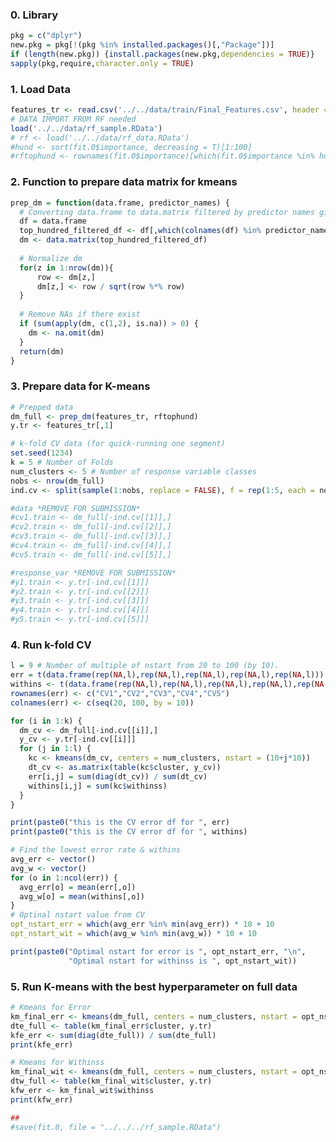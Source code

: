 ### 0. Library
```r
pkg = c("dplyr")
new.pkg = pkg[!(pkg %in% installed.packages()[,"Package"])]
if (length(new.pkg)) {install.packages(new.pkg,dependencies = TRUE)}
sapply(pkg,require,character.only = TRUE)
```

### 1. Load Data
```r
features_tr <- read.csv('../../data/train/Final_Features.csv', header = TRUE)
# DATA IMPORT FROM RF needed
load('../../data/rf_sample.RData')
# rf <- load('../../data/rf_data.RData')
#hund <- sort(fit.0$importance, decreasing = T)[1:100]
#rftophund <- rownames(fit.0$importance)[which(fit.0$importance %in% hund)]
```

### 2. Function to prepare data matrix for kmeans
```r
prep_dm = function(data.frame, predictor_names) {
  # Converting data.frame to data.matrix filtered by predictor names given
  df = data.frame
  top_hundred_filtered_df <- df[,which(colnames(df) %in% predictor_names)]
  dm <- data.matrix(top_hundred_filtered_df)
  
  # Normalize dm
  for(z in 1:nrow(dm)){
	  row <- dm[z,]
	  dm[z,] <- row / sqrt(row %*% row)
  }
  
  # Remove NAs if there exist
  if (sum(apply(dm, c(1,2), is.na)) > 0) {
    dm <- na.omit(dm)
  }
  return(dm)
}
```

### 3. Prepare data for K-means
```r
# Prepped data
dm_full <- prep_dm(features_tr, rftophund)
y.tr <- features_tr[,1]

# k-fold CV data (for quick-running one segment)
set.seed(1234)
k = 5 # Number of Folds
num_clusters <- 5 # Number of response variable classes
nobs <- nrow(dm_full)
ind.cv <- split(sample(1:nobs, replace = FALSE), f = rep(1:5, each = nobs/5))

#data *REMOVE FOR SUBMISSION*
#cv1.train <- dm_full[-ind.cv[[1]],]
#cv2.train <- dm_full[-ind.cv[[2]],]
#cv3.train <- dm_full[-ind.cv[[3]],]
#cv4.train <- dm_full[-ind.cv[[4]],]
#cv5.train <- dm_full[-ind.cv[[5]],]

#response_var *REMOVE FOR SUBMISSION*
#y1.train <- y.tr[-ind.cv[[1]]]
#y2.train <- y.tr[-ind.cv[[2]]]
#y3.train <- y.tr[-ind.cv[[3]]]
#y4.train <- y.tr[-ind.cv[[4]]]
#y5.train <- y.tr[-ind.cv[[5]]]
```

### 4. Run k-fold CV
```r
l = 9 # Number of multiple of nstart from 20 to 100 (by 10).
err = t(data.frame(rep(NA,l),rep(NA,l),rep(NA,l),rep(NA,l),rep(NA,l)))
withins <- t(data.frame(rep(NA,l),rep(NA,l),rep(NA,l),rep(NA,l),rep(NA,l)))
rownames(err) <- c("CV1","CV2","CV3","CV4","CV5")
colnames(err) <- c(seq(20, 100, by = 10))

for (i in 1:k) {
  dm_cv <- dm_full[-ind.cv[[i]],]
  y_cv <- y.tr[-ind.cv[[i]]]
  for (j in 1:l) {
    kc <- kmeans(dm_cv, centers = num_clusters, nstart = (10+j*10))
    dt_cv <- as.matrix(table(kc$cluster, y_cv))
    err[i,j] = sum(diag(dt_cv)) / sum(dt_cv)
    withins[i,j] = sum(kc$withinss)
  }
}

print(paste0("this is the CV error df for ", err)
print(paste0("this is the CV error df for ", withins)

# Find the lowest error rate & withins
avg_err <- vector()
avg_w <- vector()
for (o in 1:ncol(err)) {
  avg_err[o] = mean(err[,o])
  avg_w[o] = mean(withins[,o])
}
# Optinal nstart value from CV
opt_nstart_err = which(avg_err %in% min(avg_err)) * 10 + 10
opt_nstart_wit = which(avg_w %in% min(avg_w)) * 10 + 10

print(paste0("Optimal nstart for error is ", opt_nstart_err, "\n",
             "Optimal nstart for withinss is ", opt_nstart_wit))
```


### 5. Run K-means with the best hyperparameter on full data
```r
# Kmeans for Error
km_final_err <- kmeans(dm_full, centers = num_clusters, nstart = opt_nstart_err)
dte_full <- table(km_final_err$cluster, y.tr)
kfe_err <- sum(diag(dte_full)) / sum(dte_full)
print(kfe_err)

# Kmeans for Withinss
km_final_wit <- kmeans(dm_full, centers = num_clusters, nstart = opt_nstart_wit)
dtw_full <- table(km_final_wit$cluster, y.tr)
kfw_err <- km_final_wit$withinss
print(kfw_err)

##
#save(fit.0, file = "../../../rf_sample.RData")
```

